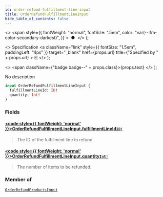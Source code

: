 ```yaml
---
id: order-refund-fulfillment-line-input
title: OrderRefundFulfillmentLineInput
hide_table_of_contents: false
---
```


  <>
    <span
      style={{
        fontWeight: "normal",
        fontSize: ".5em",
        color: "var(--ifm-color-secondary-darkest)",
      }}
    >
      &nbsp;●&nbsp;
    </span>
  </>
);

  <>
    Specification
    <a
      className="link"
      style={{ fontSize: "1.5em", paddingLeft: "4px" }}
      target="\_blank"
      href={props.url}
      title={"Specified by " + props.url}
    >
      ⎘
    </a>
  </>
);

  <>
    <span className={"badge badge--" + props.class}>{props.text}</span>
  </>
);

No description

```graphql
input OrderRefundFulfillmentLineInput {
  fulfillmentLineId: ID!
  quantity: Int!
}
```

### Fields

#### [<code style={{ fontWeight: 'normal' }}>OrderRefundFulfillmentLineInput.<b>fulfillmentLineId</b></code>](#)<Bullet />[`ID!`](../../api-reference/scalars/id) <Badge class="secondary" text="non-null"/> <Badge class="secondary" text="scalar"/>

> The ID of the fulfillment line to refund.

#### [<code style={{ fontWeight: 'normal' }}>OrderRefundFulfillmentLineInput.<b>quantity</b></code>](#)<Bullet />[`Int!`](../../api-reference/scalars/int) <Badge class="secondary" text="non-null"/> <Badge class="secondary" text="scalar"/>

> The number of items to be refunded.

### Member of

[`OrderRefundProductsInput`](../../api-reference/inputs/order-refund-products-input) <Badge class="secondary" text="input"/>
